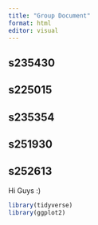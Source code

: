 ```yaml
---
title: "Group Document"
format: html
editor: visual
---
```


## s235430

## s225015

## s235354

## 

## s251930

## s252613

Hi Guys :)

```r
library(tidyverse)
library(ggplot2)
```
